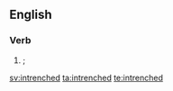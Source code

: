 ==English==

===Verb===
{{head|en|verb form}}

# {{en-past of|intrench|nodot=1}}; {{obsolete spelling of|entrenched|lang=en|nocap=1}}

[[sv:intrenched]]
[[ta:intrenched]]
[[te:intrenched]]